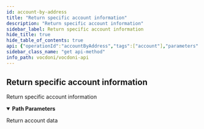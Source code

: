 ```yaml
---
id: account-by-address
title: "Return specific account information"
description: "Return specific account information"
sidebar_label: Return specific account information
hide_title: true
hide_table_of_contents: true
api: {"operationId":"accountByAddress","tags":["account"],"parameters":[{"name":"address","in":"path","description":"The account address also known as organization Id","required":true,"schema":{"type":"string","example":"0x370372b92514d81a0e3efb8eba9d036ae0877653"}}],"responses":{"200":{"description":"Return account data","content":{"application/json":{"example":"{\n  \"address\": \"e0c941dd44ff4c43fc4683088b846ddb3234d169\",\n   \"balance\": 9568,\n   \"nonce\": 186,\n   \"infoURI\": \"ipfs://\",\n   \"processIndex\": 38\n}"}}}},"description":"Return specific account information","method":"get","path":"/account/{address}","servers":[{"url":"https://api.vocdoni.io/version/v3"}],"security":[{"bearerAuth":[]}],"securitySchemes":{"bearerAuth":{"type":"http","scheme":"bearer"}},"info":{"version":"2.0.0","title":"Vocdoni API","license":{"name":"MIT"},"description":"**Goals and Objectives:** The Vocdoni API is meant to be the entry point for external integrators to add voting capabilities to an existing  CRM, customer base and product experience. The API should act as a satellite that facilitates creating votes using  Vocdoni, without the hassle of learning a deep platform."},"postman":{"name":"Return specific account information","description":{"type":"text/plain"},"url":{"path":["account",":address"],"host":["{{baseUrl}}"],"query":[],"variable":[{"disabled":false,"description":{"content":"(Required) The account address also known as organization Id","type":"text/plain"},"type":"any","value":"","key":"address"}]},"header":[{"key":"Accept","value":"application/json"}],"method":"GET"}}
sidebar_class_name: "get api-method"
info_path: vocdoni/vocdoni-api
---
```



## Return specific account information



Return specific account information

<details style={{"marginBottom":"1rem"}} data-collapsed={false} open={true}><summary style={{}}><strong>Path Parameters</strong></summary><div><ul><ParamsItem className={"paramsItem"} param={{"name":"address","in":"path","description":"The account address also known as organization Id","required":true,"schema":{"type":"string","example":"0x370372b92514d81a0e3efb8eba9d036ae0877653"}}}></ParamsItem></ul></div></details><div><ApiTabs><TabItem label={"200"} value={"200"}><div>

Return account data

</div><div><MimeTabs schemaType={"response"}><TabItem label={"application/json"} value={"application/json"}><SchemaTabs><TabItem label={"Example"} value={"Example"}><ResponseSamples responseExample={"{\n  \"address\": \"e0c941dd44ff4c43fc4683088b846ddb3234d169\",\n   \"balance\": 9568,\n   \"nonce\": 186,\n   \"infoURI\": \"ipfs://\",\n   \"processIndex\": 38\n}"} language={"json"}></ResponseSamples></TabItem></SchemaTabs></TabItem></MimeTabs></div></TabItem></ApiTabs></div>
      